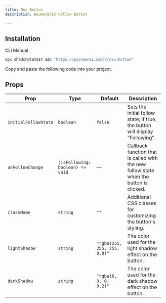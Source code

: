 ```yaml
---
title: Neu Button
description: Neumorphic Follow Button

---
```


<ComponentPreview name="neu-button-demo" />

## Installation

<Tabs defaultValue="cli">

<TabsList>
    <TabsTrigger value="cli">CLI</TabsTrigger>
    <TabsTrigger value="manual">Manual</TabsTrigger>
</TabsList>
<TabsContent value="cli">

```bash
npx shadcn@latest add "https://pioneerui.com/r/neu-button"
```

</TabsContent>

<TabsContent value="manual">

<Steps>

<Step>Copy and paste the following code into your project.</Step>

<ComponentSource name="neu-button" />

</Steps>

</TabsContent>

</Tabs>

## Props

| Prop               | Type                                      | Default                           | Description                                                                                         |
| ------------------ | ----------------------------------------- | --------------------------------- | --------------------------------------------------------------------------------------------------- |
| `initialFollowState` | `boolean`                               | `false`                         | Sets the initial follow state; if true, the button will display "Following".                        |
| `onFollowChange`   | `(isFollowing: boolean) => void`          | —                                 | Callback function that is called with the new follow state when the button is clicked.              |
| `className`        | `string`                                  | `""`                            | Additional CSS classes for customizing the button's styling.                                      |
| `lightShadow`      | `string`                                  | `"rgba(255, 255, 255, 0.8)"`       | The color used for the light shadow effect on the button.                                         |
| `darkShadow`       | `string`                                  | `"rgba(0, 0, 0, 0.2)"`             | The color used for the dark shadow effect on the button.                                          |